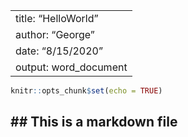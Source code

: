



---
title: "HelloWorld"
author: "George"
date: "8/15/2020"
output: word_document
---

```r
knitr::opts_chunk$set(echo = TRUE)
```

## ## This is a markdown file
